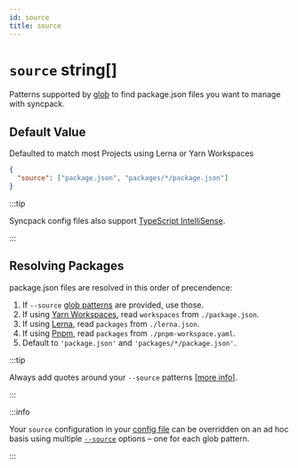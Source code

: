 ```yaml
---
id: source
title: source
---
```



# `source` string[]

<Pills optional />

Patterns supported by [glob](https://github.com/isaacs/node-glob) to find
package.json files you want to manage with syncpack.

## Default Value

Defaulted to match most Projects using Lerna or Yarn Workspaces

```json title=".syncpackrc"
{
  "source": ["package.json", "packages/*/package.json"]
}
```

:::tip

Syncpack config files also support
[TypeScript IntelliSense](https://jamiemason.github.io/syncpack/config-file#typescript-intellisense).

:::

## Resolving Packages

package.json files are resolved in this order of precendence:

1.  If `--source`
    [glob patterns](https://github.com/isaacs/node-glob#glob-primer) are
    provided, use those.
2.  If using [Yarn Workspaces](https://yarnpkg.com/lang/en/docs/workspaces/),
    read `workspaces` from `./package.json`.
3.  If using [Lerna](https://lerna.js.org/), read `packages` from
    `./lerna.json`.
4.  If using [Pnpm](https://pnpm.js.org/), read `packages` from
    `./pnpm-workspace.yaml`.
5.  Default to `'package.json'` and `'packages/*/package.json'`.

:::tip

Always add quotes around your `--source` patterns
[[more info](https://github.com/JamieMason/syncpack/issues/66#issuecomment-1146011769)].

:::

:::info

Your `source` configuration in your [config file](../config-file.mdx) can be
overridden on an ad hoc basis using multiple [`--source`](../option/source.mdx)
options – one for each glob pattern.

:::
